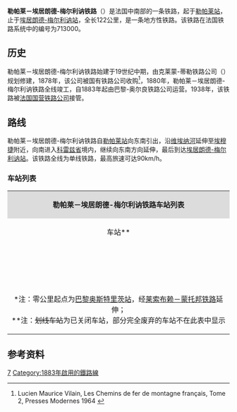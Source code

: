 {{Infobox rail system-route
|collapsed=
|box_width=
|rail_name=勒帕莱－埃居朗德-梅尔利讷铁路<br>{{lang|fr|Ligne du Palais à Eygurande - Merlines}}
|banner_color=
|sec_banner_color=
|logo_filename=
|image_width=
|logo_bgcolor=
|logo_note=
|image = Voie ferrée, Brignac.jpg
|imagesize=
|caption= 勒帕莱－埃居朗德-梅尔利讷铁路
|system_map=
|mapimage_width=
|map_bgcolor=
|locale={{FRA}}
|service_type=客货共用
|start=[[勒帕莱站|勒帕莱站]]、[[埃居朗德-梅尔利讷站|埃居朗德-梅尔利讷站]]
|begin_operation=
|end_operation=
|operation_note=
|system_length=122km
|length_in_operation=122km
|total_length=
|status=使用中
|line_title=线路
|lines=[[单线铁路|单线铁路]]
|stations=
|route_title=线路
|main_route=
|secondary_route=
|branch_route=
|standard=
|main_stations=[[勒帕莱站|勒帕莱站]]、[[梅马克站|梅马克站]]、[[于塞勒站|于塞勒站]]、[[埃居朗德-梅尔利讷站|埃居朗德-梅尔利讷站]]
|ridership=
|fleet_size=
|max_speed= 
|track_gauge={{standard gauge}}
|distance_between_mainlines=
|min_radius=
|max_grade=
|block_signal=
|electrified=
|depot=
|operator={{法国交通数据|sncf}}
|franchise=
|hq=
|key_person=
|website=
|route_map=
}}
'''勒帕莱－埃居朗德-梅尔利讷铁路'''（{{lang-fr|Ligne du Palais à Eygurande - Merlines}}）是法国中南部的一条铁路，起于[[勒帕莱站|勒帕莱站]]，止于[[埃居朗德-梅尔利讷站|埃居朗德-梅尔利讷站]]，全长122公里，是一条地方性铁路。该铁路在法国铁路系统中的编号为713000。
==历史==

勒帕莱－埃居朗德-梅尔利讷铁路始建于19世纪中期，由克莱蒙-蒂勒铁路公司（{{lang|fr|Clermont à Tulle}}）规划修建，1878年，该公司被国有铁路公司收购<ref>Lucien Maurice Vilain, Les Chemins de fer de montagne français, Tome 2, Presses Modernes 1964 {{fr}}</ref>，1880年，勒帕莱－埃居朗德-梅尔利讷铁路全线竣工，自1883年起由巴黎-奥尔良铁路公司运营。1938年，该铁路被[[法国国营铁路公司|法国国营铁路公司]]接管。

==路线==

勒帕莱－埃居朗德-梅尔利讷铁路自[[勒帕莱站|勒帕莱站]]向东南引出，沿[[维埃纳河|维埃纳河]]延伸至[[埃穆捷|埃穆捷]]附近，向南进入[[科雷兹省|科雷兹省]]境内，继续向东南方向延伸，最后到达[[埃居朗德-梅尔利讷站|埃居朗德-梅尔利讷站]]。该铁路全线为单线铁路，最高旅速可达90km/h。

===车站列表===
{| class="wikitable mw-collapsible " style="margin:1em auto 1em auto; font-size:smaller"
|colspan="5" align="center" style="background:#DCDCDC"|'''勒帕莱－埃居朗德-梅尔利讷铁路车站列表'''
|-
!align="center" |车站**
!align="center" |公里数*
!align="center" |交汇路线
!align="center" |本线停靠车种
!align="center" |可换乘交通
|-
|align="center" rowspan=2|{{Arret|<s>Le Palais|勒帕莱站</s>}}
|392.804
|[[莱索布赖－蒙托邦铁路|莱索布赖－蒙托邦铁路]]<small>（[[利摩日本笃会站|利摩日]]/[[蒙托邦波旁城站|蒙托邦]]方向）</small>↑<br>[[莱索布赖－蒙托邦铁路|莱索布赖－蒙托邦铁路]]<small>（[[奥尔良站|奥尔良]]/[[巴黎奥斯特里茨站|巴黎]]方向）</small>↘
|
|
|-
|393.029
|
|
|{{法国交通数据|car|87}}<br>{{法国交通数据/城市公共交通|利摩日}}
|-
|align="center"|{{Arret|Saint-Priest-Taurion|[[圣普列托里永站|圣普列托里永站]]}}
|397.948
|
|align="center"|{{法国交通数据|ter|naq}}
|{{法国交通数据|car|87}}
|-
|align="center"|{{Arret|Brignac|[[布里尼亚克站|布里尼亚克站]]}}
|402.369
|
|align="center"|{{法国交通数据|ter|naq}}
|
|-
|align="center"|{{Arret|Saint-Léonard-de-Noblat|[[圣莱奥纳尔德诺布拉站|圣莱奥纳尔德诺布拉站]]}}
|407.508
|
|align="center"|{{法国交通数据|ter|naq}}
|{{法国交通数据|car|87}}
|-
|align="center"|{{Arret|<s>Farebout|法尔布站</s>}}
|410.880
|
|
|
|-
|align="center"|{{Arret|Saint-Denis-des-Murs|[[圣但尼代米尔站|圣但尼代米尔站]]}}
|415.136
|
|align="center"|{{法国交通数据|ter|naq}}
|{{法国交通数据|car|87}}
|-
|align="center"|{{Arret|Châteauneuf - Bujaleuf|[[新堡-比雅勒夫站|新堡-比雅勒夫站]]}}
|424.733
|
|align="center"|{{法国交通数据|ter|naq}}
|{{法国交通数据|car|87}}
|-
|align="center"|{{Arret|Eymoutiers - Vassivière|[[埃穆捷-瓦西维耶尔站|埃穆捷-瓦西维耶尔站]]}}
|433.914
|
|align="center"|{{法国交通数据|ter|naq}}
|{{法国交通数据|car|87}}
|-
|align="center"|{{Arret|Lacelle|[[拉塞勒站|拉塞勒站]]}}
|449.045
|
|align="center"|{{法国交通数据|ter|naq}}
|
|-
|align="center"|{{Arret|Bugeat|[[比雅站|比雅站]]}}
|458.617
|
|align="center"|{{法国交通数据|ter|naq}}
|
|-
|align="center"|{{Arret|Pérols|[[佩罗勒站|佩罗勒站]]}}
|463.734
|
|align="center"|{{法国交通数据|ter|naq}}
|
|-
|align="center"|{{Arret|Jassonneix|[[雅索内站|雅索内站]]}}
|480.164
|
|align="center"|{{法国交通数据|ter|naq}}
|
|-
|align="center"|{{Arret|Meymac|[[梅马克站|梅马克站]]}}
|483.307
|[[蒂勒－梅马克铁路|蒂勒－梅马克铁路]]<small>（[[蒂勒站|蒂勒]]/[[布里夫拉盖亚尔德站|布里夫]]方向）</small>↖
|align="center"|{{法国交通数据|ter|naq}}
|
|-
|align="center"|{{Arret|Ussel|[[于塞勒站|于塞勒站]]}}
|496.597
|
|align="center"|{{法国交通数据|ter|naq}}
|{{法国交通数据|car|naq}}<br>{{法国交通数据|car|19}}<br>{{法国交通数据|car|23}}<br>{{法国交通数据|car|63}}
|-
|align="center"|{{Arret|<s>Eygurande - Merlines|埃居朗德-梅尔利讷站</s>}}
|514.691
|[[布尔日－米耶卡兹铁路|布尔日－米耶卡兹铁路]]<small>（[[蒙吕松城站|蒙吕松]]/[[布尔日站|布尔日]]方向）</small>↘<br>[[埃居朗德-梅尔利讷－克莱蒙费朗铁路|埃居朗德-梅尔利讷－克莱蒙费朗铁路]]<small>（[[克莱蒙费朗站|克莱蒙费朗]]方向）</small>↓<br>[[布尔日－米耶卡兹铁路|布尔日－米耶卡兹铁路]]<small>（米耶卡兹方向）</small>↙
|
|{{法国交通数据|car|19}}
|-
|colspan=5|<nowiki>*</nowiki>注：零公里起点为[[巴黎奥斯特里茨站|巴黎奥斯特里茨站]]，经[[莱索布赖－蒙托邦铁路|莱索布赖－蒙托邦铁路]]延伸；<br><nowiki>**</nowiki>注：<s>划线车站</s>为已关闭车站，部分完全废弃的车站不在此表中显示
|}

==参考资料==

{{Reflist}}
[[Category:法國鐵路線|7]]
[[Category:1883年啟用的鐵路線|Category:1883年啟用的鐵路線]]